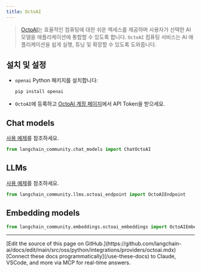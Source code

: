```yaml
---
title: OctoAI
---
```


>[OctoAI](https://docs.octoai.cloud/docs)는 효율적인 컴퓨팅에 대한 쉬운 액세스를 제공하며
> 사용자가 선택한 AI 모델을 애플리케이션에 통합할 수 있도록 합니다.
> `OctoAI` 컴퓨팅 서비스는 AI 애플리케이션을 쉽게 실행, 튜닝 및 확장할 수 있도록 도와줍니다.


## 설치 및 설정

- `openai` Python 패키지를 설치합니다:
  ```bash
  pip install openai
  ```
- `OctoAI`에 등록하고 [OctoAI 계정 페이지](https://octoai.cloud/settings)에서 API Token을 받으세요.


## Chat models

[사용 예제](/oss/python/integrations/chat/octoai)를 참조하세요.

```python
from langchain_community.chat_models import ChatOctoAI
```
## LLMs

[사용 예제](/oss/python/integrations/llms/octoai)를 참조하세요.

```python
from langchain_community.llms.octoai_endpoint import OctoAIEndpoint
```
## Embedding models

```python
from langchain_community.embeddings.octoai_embeddings import OctoAIEmbeddings
```

---

<Callout icon="pen-to-square" iconType="regular">
    [Edit the source of this page on GitHub.](https://github.com/langchain-ai/docs/edit/main/src/oss/python/integrations/providers/octoai.mdx)
</Callout>
<Tip icon="terminal" iconType="regular">
    [Connect these docs programmatically](/use-these-docs) to Claude, VSCode, and more via MCP for    real-time answers.
</Tip>
